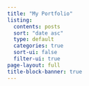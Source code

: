 ```yaml
---
title: "My Portfolio"
listing:
  contents: posts
  sort: "date asc"
  type: default
  categories: true
  sort-ui: false
  filter-ui: true
page-layout: full
title-block-banner: true
---
```




